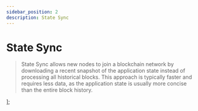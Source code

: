```yaml
---
sidebar_position: 2
description: State Sync
---
```


# State Sync

> State Sync allows new nodes to join a blockchain network by downloading a recent snapshot of the application state instead of processing all historical blocks. This approach is typically faster and requires less data, as the application state is usually more concise than the entire block history.




];



<SelectPaste endpoints={endpoints} codeTemplate={stateSync} home={home} binary={binary} tip="Click on any RPC to paste it into the code block." />
